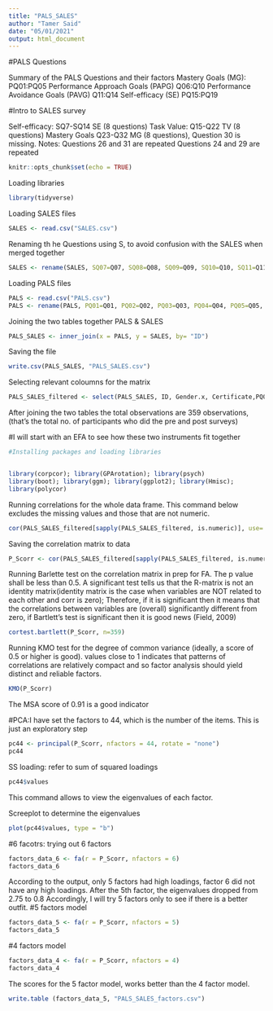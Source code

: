 ```yaml
---
title: "PALS_SALES"
author: "Tamer Said"
date: "05/01/2021"
output: html_document
---
```

#PALS Questions

Summary of the PALS Questions and their factors
Mastery Goals (MG): PQ01:PQ05
Performance Approach Goals (PAPG) Q06:Q10
Performance Avoidance Goals (PAVG) Q11:Q14
Self-efficacy (SE) PQ15:PQ19

#Intro to SALES survey

Self-efficacy: SQ7-SQ14	SE (8 questions)
Task Value: Q15-Q22	TV (8 questions)
Mastery Goals Q23-Q32	MG (8 questions), Question 30 is missing. 
Notes: Questions 26 and 31 are repeated
Questions 24 and 29 are repeated





```r
knitr::opts_chunk$set(echo = TRUE)
```

Loading libraries

```r
library(tidyverse)
```

Loading SALES files

```r
SALES <- read.csv("SALES.csv")
```
Renaming th he Questions using S, to avoid confusion with the SALES when merged together

```r
SALES <- rename(SALES, SQ07=Q07, SQ08=Q08, SQ09=Q09, SQ10=Q10, SQ11=Q11, SQ12=Q12, SQ13=Q13, SQ14=Q14, SQ15=Q15, SQ16=Q16, SQ17=Q17, SQ18=Q18, SQ19=Q19, SQ20=Q20, SQ21=Q21, SQ22=Q22, SQ23=Q23, SQ24=Q24, SQ25=Q25, SQ26=Q26, SQ27=Q27, SQ28=Q28, SQ29=Q29, SQ31=Q31, SQ32=Q32)
```

Loading PALS files
```r
PALS <- read.csv("PALS.csv")
PALS <- rename(PALS, PQ01=Q01, PQ02=Q02, PQ03=Q03, PQ04=Q04, PQ05=Q05, PQ06=Q06, PQ07=Q07, PQ08=Q08, PQ09=Q09, PQ10=Q10, PQ11=Q11, PQ12=Q12, PQ13=Q13, PQ14=Q14, PQ15=Q15, PQ16=Q16, PQ17=Q17, PQ18=Q18, PQ19=Q19)

```

Joining the two tables together PALS & SALES
```r
PALS_SALES <- inner_join(x = PALS, y = SALES, by= "ID")

```

Saving the file

```r
write.csv(PALS_SALES, "PALS_SALES.csv")
```

Selecting relevant coloumns for the matrix

```r
PALS_SALES_filtered <- select(PALS_SALES, ID, Gender.x, Certificate,PQ01:PQ19, SQ07:SQ32)
```


After joining the two tables the total observations are 359 observations, (that's the total no. of participants who did the pre and post surveys)

#I will start with an EFA to see how these two instruments fit together

```r
#Installing packages and loading libraries


library(corpcor); library(GPArotation); library(psych)
library(boot); library(ggm); library(ggplot2); library(Hmisc);
library(polycor)

```
Running correlations for the whole data frame. This command below excludes the missing values and those that are not numeric.
```r
cor(PALS_SALES_filtered[sapply(PALS_SALES_filtered, is.numeric)], use='pairwise')
```
Saving the correlation matrix to data

```r
P_Scorr <- cor(PALS_SALES_filtered[sapply(PALS_SALES_filtered, is.numeric)], use='pairwise')
```

Running Barlette test on the correlation matrix in prep for FA. The p value shall be less than 0.5.
A significant test tells us that the R-matrix is not an identity matrix(identity matrix is the case when variables are NOT related to each other and corr is zero); Therefore, if it is significant then it means that the correlations between variables are (overall) significantly different from zero, if Bartlett’s test is significant then it is good news (Field, 2009)


```r
cortest.bartlett(P_Scorr, n=359)
```

Running KMO test for the degree of common variance (ideally, a score of 0.5 or higher is good). values close to 1 indicates that patterns of correlations are relatively compact and so factor analysis should yield distinct and reliable factors.

```r
KMO(P_Scorr)
```
The MSA score of 0.91 is a good indicator

#PCA:I have set the factors to 44, which is the number of the items. This is just an exploratory step

```r
pc44 <- principal(P_Scorr, nfactors = 44, rotate = "none")
pc44
```

SS loading: refer to sum of squared loadings
```r
pc44$values

```

This command allows to view the eigenvalues of each factor. 


Screeplot to determine the eigenvalues

```r
plot(pc44$values, type = "b")
```
#6 facotrs: trying out 6 factors

```r
factors_data_6 <- fa(r = P_Scorr, nfactors = 6)
factors_data_6
```

According to the output, only 5 factors had high loadings, factor 6 did not have any high loadings. After the 5th factor, the eigenvalues dropped from 2.75 to 0.8  Accordingly, I will try 5 factors only to see if there is a better outfit.
#5 factors model
```r
factors_data_5 <- fa(r = P_Scorr, nfactors = 5)
factors_data_5
```

#4 factors model

```r
factors_data_4 <- fa(r = P_Scorr, nfactors = 4)
factors_data_4
```
The scores for the 5 factor model, works better than the 4 factor model.


```r
write.table (factors_data_5, "PALS_SALES_factors.csv")
```

